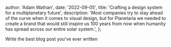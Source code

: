 
  author: 'Adam Wathan',
  date: '2022-09-05',
  title: 'Crafting a design system for a multiplanetary future',
  description:
    'Most companies try to stay ahead of the curve when it comes to visual design, but for Planetaria we needed to create a brand that would still inspire us 100 years from now when humanity has spread across our entire solar system.',
};


Write the best blog post you've ever written
